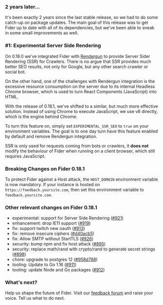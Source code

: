 ### 2 years later...

It's been exactly 2 years since the last stable release, so we had to do some catch-up on package updates. The main goal of this release was to get Fider up to date with all of its dependencies, but we've been able to sneak in some small improvements as well.

### #1: Experimental Server Side Rendering

On 0.18.0 we've integrated Fider with [Rendergun](https://github.com/goenning/rendergun) to provide Server Sider Rendering (SSR) for Crawlers. There is no argue that SSR provides much better SEO results, not only for Google, but any other search crawler or social bot.

On the other hand, one of the challenges with Rendergun integration is the excessive resource consumption on the server due to its internal Headless Chrome browser, which is used to turn React Components (JavaScript) into HTML.

With the release of 0.18.1, we've shifted to a similar, but much more effective solution. Instead of using Chrome to execute JavaScript, we use v8 directly, which is the engine behind Chrome.

To turn this feature on, simply set `EXPERIMENTAL_SSR_SEO` to `true` on your environment variables. The goal is to one day turn have this feature enabled by default and remove Rendergun integration.

SSR is only used for requests coming from bots or crawlers, it **does not** modify the behaviour of Fider when running on a client browser, which still requires JavaScript.

### Breaking Changes on Fider 0.18.1

To protect Fider against a Host attack, the `HOST_DOMAIN` environment variable is now mandatory. If your instance is hosted on `https://feedback.yoursite.com`, then set this environment variable to `feedback.yoursite.com`.

### Other relevant changes on Fider 0.18.1

- experimental: support for Server Side Rendering ([#921](https://github.com/getfider/fider/pull/921))
- enhancement: drop IE11 support ([#919](https://github.com/getfider/fider/pull/919))
- fix: support twitch new oauth ([#913](https://github.com/getfider/fider/pull/913))
- fix: remove insecure ciphers ([#d40acb5](https://github.com/getfider/fider/commit/d40acb56a08737af4f61c9319bdc537ad7f6e645))
- fix: Allow SMTP without StartTLS ([#926](https://github.com/getfider/fider/pull/926))
- security: bump npm and fix host attack ([#895](https://github.com/getfider/fider/pull/895))
- security: replace math/rand with crypto/rand to generate secret strings ([#898](https://github.com/getfider/fider/pull/898))
- chore: upgrade to postgres 12 ([#958d788](https://github.com/getfider/fider/commit/958d7887a6eb0c55b2feda8317de7c453bf98244))
- tooling: Update to Go 1.16 ([#911](https://github.com/getfider/fider/pull/911))
- tooling: update Node and Go packages ([#912](https://github.com/getfider/fider/pull/912))

### What's next?

Help us shape the future of Fider. Visit our [feedback forum](https://feedback.fider.io/) and raise your voice. Tell us what to do next.
